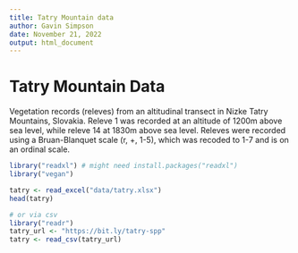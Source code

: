 ```yaml
---
title: Tatry Mountain data
author: Gavin Simpson
date: November 21, 2022
output: html_document
---
```


# Tatry Mountain Data

Vegetation records (releves) from an altitudinal transect in Nizke Tatry Mountains, Slovakia. Releve 1 was recorded at an altitude of 1200m above sea level, while releve 14 at 1830m above sea level. Releves were recorded using a Bruan-Blanquet scale (r, +, 1-5), which was recoded to 1-7 and is on an ordinal scale.

```r
library("readxl") # might need install.packages("readxl")
library("vegan")

tatry <- read_excel("data/tatry.xlsx")
head(tatry)

# or via csv
library("readr")
tatry_url <- "https://bit.ly/tatry-spp"
tatry <- read_csv(tatry_url)
```
